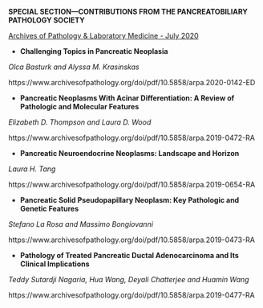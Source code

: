 **SPECIAL SECTION—CONTRIBUTIONS FROM THE PANCREATOBILIARY PATHOLOGY SOCIETY**

[Archives of Pathology & Laboratory Medicine - July 2020](https://www.archivesofpathology.org/toc/arpa/144/7)


- **Challenging Topics in Pancreatic Neoplasia  **

*Olca Basturk and Alyssa M. Krasinskas*

https://www.archivesofpathology.org/doi/pdf/10.5858/arpa.2020-0142-ED


- **Pancreatic Neoplasms With Acinar Differentiation: A Review of Pathologic and Molecular Features  **

*Elizabeth D. Thompson and Laura D. Wood*

https://www.archivesofpathology.org/doi/pdf/10.5858/arpa.2019-0472-RA


- **Pancreatic Neuroendocrine Neoplasms: Landscape and Horizon  **

*Laura H. Tang*

https://www.archivesofpathology.org/doi/pdf/10.5858/arpa.2019-0654-RA


- **Pancreatic Solid Pseudopapillary Neoplasm: Key Pathologic and Genetic Features  **

*Stefano La Rosa and Massimo Bongiovanni*

https://www.archivesofpathology.org/doi/pdf/10.5858/arpa.2019-0473-RA


- **Pathology of Treated Pancreatic Ductal Adenocarcinoma and Its Clinical Implications  **

*Teddy Sutardji Nagaria, Hua Wang, Deyali Chatterjee and Huamin Wang*

https://www.archivesofpathology.org/doi/pdf/10.5858/arpa.2019-0477-RA
